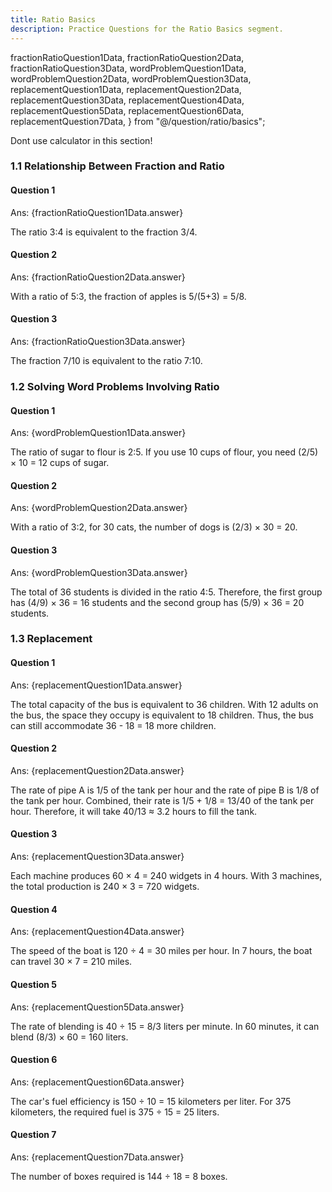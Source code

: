 ```yaml
---
title: Ratio Basics
description: Practice Questions for the Ratio Basics segment.
---
```


  fractionRatioQuestion1Data,
  fractionRatioQuestion2Data,
  fractionRatioQuestion3Data,
  wordProblemQuestion1Data,
  wordProblemQuestion2Data,
  wordProblemQuestion3Data,
  replacementQuestion1Data,
  replacementQuestion2Data,
  replacementQuestion3Data,
  replacementQuestion4Data,
  replacementQuestion5Data,
  replacementQuestion6Data,
  replacementQuestion7Data,
} from "@/question/ratio/basics";

<Callout type="warn" title="Note">
  Dont use calculator in this section!
</Callout>

### 1.1 Relationship Between Fraction and Ratio

#### Question 1

<Accordions>
  <Accordion title="Question">
    <MultipleChoiceQuestion questionData={fractionRatioQuestion1Data} />
  </Accordion>
  <Accordion title="Answer Walkthrough">
    <p className="ml-11">Ans: {fractionRatioQuestion1Data.answer}</p>
    The ratio 3:4 is equivalent to the fraction 3/4.
  </Accordion>
</Accordions>

#### Question 2

<Accordions>
  <Accordion title="Question">
    <MultipleChoiceQuestion questionData={fractionRatioQuestion2Data} />
  </Accordion>
  <Accordion title="Answer Walkthrough">
    <p className="ml-11">Ans: {fractionRatioQuestion2Data.answer}</p>
    With a ratio of 5:3, the fraction of apples is 5/(5+3) = 5/8.
  </Accordion>
</Accordions>

#### Question 3

<Accordions>
  <Accordion title="Question">
    <MultipleChoiceQuestion questionData={fractionRatioQuestion3Data} />
  </Accordion>
  <Accordion title="Answer Walkthrough">
    <p className="ml-11">Ans: {fractionRatioQuestion3Data.answer}</p>
    The fraction 7/10 is equivalent to the ratio 7:10.
  </Accordion>
</Accordions>

### 1.2 Solving Word Problems Involving Ratio

#### Question 1

<Accordions>
  <Accordion title="Question">
    <MultipleChoiceQuestion questionData={wordProblemQuestion1Data} />
  </Accordion>
  <Accordion title="Answer Walkthrough">
    <p className="ml-11">Ans: {wordProblemQuestion1Data.answer}</p>
    The ratio of sugar to flour is 2:5. If you use 10 cups of flour, you need (2/5)
    × 10 = 12 cups of sugar.
  </Accordion>
</Accordions>

#### Question 2

<Accordions>
  <Accordion title="Question">
    <MultipleChoiceQuestion questionData={wordProblemQuestion2Data} />
  </Accordion>
  <Accordion title="Answer Walkthrough">
    <p className="ml-11">Ans: {wordProblemQuestion2Data.answer}</p>
    With a ratio of 3:2, for 30 cats, the number of dogs is (2/3) × 30 = 20.
  </Accordion>
</Accordions>

#### Question 3

<Accordions>
  <Accordion title="Question">
    <MultipleChoiceQuestion questionData={wordProblemQuestion3Data} />
  </Accordion>
  <Accordion title="Answer Walkthrough">
    <p className="ml-11">Ans: {wordProblemQuestion3Data.answer}</p>
    The total of 36 students is divided in the ratio 4:5. Therefore, the first group
    has (4/9) × 36 = 16 students and the second group has (5/9) × 36 = 20 students.
  </Accordion>
</Accordions>

### 1.3 Replacement

#### Question 1

<Accordions>
  <Accordion title="Question">
    <MultipleChoiceQuestion questionData={replacementQuestion1Data} />
  </Accordion>
  <Accordion title="Answer Walkthrough">
    <p className="ml-11">Ans: {replacementQuestion1Data.answer}</p>
    The total capacity of the bus is equivalent to 36 children. With 12 adults on
    the bus, the space they occupy is equivalent to 18 children. Thus, the bus can
    still accommodate 36 - 18 = 18 more children.
  </Accordion>
</Accordions>

#### Question 2

<Accordions>
  <Accordion title="Question">
    <MultipleChoiceQuestion questionData={replacementQuestion2Data} />
  </Accordion>
  <Accordion title="Answer Walkthrough">
    <p className="ml-11">Ans: {replacementQuestion2Data.answer}</p>
    The rate of pipe A is 1/5 of the tank per hour and the rate of pipe B is 1/8
    of the tank per hour. Combined, their rate is 1/5 + 1/8 = 13/40 of the tank per
    hour. Therefore, it will take 40/13 ≈ 3.2 hours to fill the tank.
  </Accordion>
</Accordions>

#### Question 3

<Accordions>
  <Accordion title="Question">
    <MultipleChoiceQuestion questionData={replacementQuestion3Data} />
  </Accordion>
  <Accordion title="Answer Walkthrough">
    <p className="ml-11">Ans: {replacementQuestion3Data.answer}</p>
    Each machine produces 60 × 4 = 240 widgets in 4 hours. With 3 machines, the total
    production is 240 × 3 = 720 widgets.
  </Accordion>
</Accordions>

#### Question 4

<Accordions>
  <Accordion title="Question">
    <MultipleChoiceQuestion questionData={replacementQuestion4Data} />
  </Accordion>
  <Accordion title="Answer Walkthrough">
    <p className="ml-11">Ans: {replacementQuestion4Data.answer}</p>
    The speed of the boat is 120 ÷ 4 = 30 miles per hour. In 7 hours, the boat can
    travel 30 × 7 = 210 miles.
  </Accordion>
</Accordions>

#### Question 5

<Accordions>
  <Accordion title="Question">
    <MultipleChoiceQuestion questionData={replacementQuestion5Data} />
  </Accordion>
  <Accordion title="Answer Walkthrough">
    <p className="ml-11">Ans: {replacementQuestion5Data.answer}</p>
    The rate of blending is 40 ÷ 15 = 8/3 liters per minute. In 60 minutes, it can
    blend (8/3) × 60 = 160 liters.
  </Accordion>
</Accordions>

#### Question 6

<Accordions>
  <Accordion title="Question">
    <MultipleChoiceQuestion questionData={replacementQuestion6Data} />
  </Accordion>
  <Accordion title="Answer Walkthrough">
    <p className="ml-11">Ans: {replacementQuestion6Data.answer}</p>
    The car's fuel efficiency is 150 ÷ 10 = 15 kilometers per liter. For 375 kilometers,
    the required fuel is 375 ÷ 15 = 25 liters.
  </Accordion>
</Accordions>

#### Question 7

<Accordions>
  <Accordion title="Question">
    <MultipleChoiceQuestion questionData={replacementQuestion7Data} />
  </Accordion>
  <Accordion title="Answer Walkthrough">
    <p className="ml-11">Ans: {replacementQuestion7Data.answer}</p>
    The number of boxes required is 144 ÷ 18 = 8 boxes.
  </Accordion>
</Accordions>

